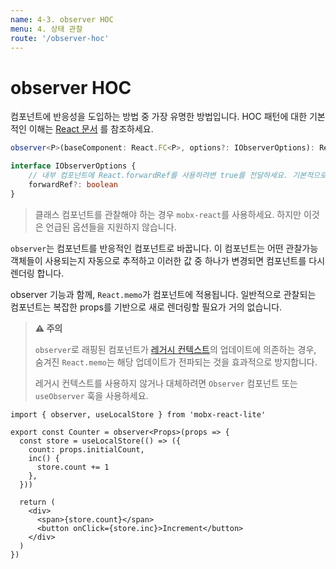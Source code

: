 ```yaml
---
name: 4-3. observer HOC
menu: 4. 상태 관찰
route: '/observer-hoc'
---
```


# observer HOC

컴포넌트에 반응성을 도입하는 방법 중 가장 유명한 방법입니다. HOC 패턴에 대한 기본적인 이해는 [React 문서](https://reactjs.org/docs/higher-order-components.html) 를 참조하세요.

```ts
observer<P>(baseComponent: React.FC<P>, options?: IObserverOptions): React.FC<P>

interface IObserverOptions {
    // 내부 컴포넌트에 React.forwardRef를 사용하려변 true를 전달하세요. 기본적으로 false입니다.
    forwardRef?: boolean
}
```

> 클래스 컴포넌트를 관찰해야 하는 경우 `mobx-react`를 사용하세요. 하지만 이것은 언급된 옵션들을 지원하지 않습니다.

`observer`는 컴포넌트를 반응적인 컴포넌트로 바꿉니다. 이 컴포넌트는 어떤 관찰가능 객체들이 사용되는지 자동으로 추적하고 이러한 값 중 하나가 변경되면 컴포넌트를 다시 렌더링 합니다.

observer 기능과 함께, `React.memo`가 컴포넌트에 적용됩니다. 일반적으로 관찰되는 컴포넌트는 복잡한 props를 기반으로 새로 렌더링할 필요가 거의 없습니다.

> **⚠ 주의**
>
> `observer`로 래핑된 컴포넌트가 [레거시 컨텍스트](https://reactjs.org/docs/legacy-context.html)의 업데이트에 의존하는 경우, 숨겨진 `React.memo`는 해당 업데이트가 전파되는 것을 효과적으로 방지합니다.
>
> 레거시 컨텍스트를 사용하지 않거나 대체하려면 `Observer` 컴포넌트 또는 `useObserver` 훅을 사용하세요.

```tsx
import { observer, useLocalStore } from 'mobx-react-lite'

export const Counter = observer<Props>(props => {
  const store = useLocalStore(() => ({
    count: props.initialCount,
    inc() {
      store.count += 1
    },
  }))

  return (
    <div>
      <span>{store.count}</span>
      <button onClick={store.inc}>Increment</button>
    </div>
  )
})
```
